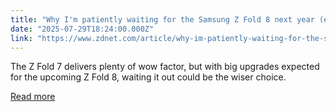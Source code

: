 ```yaml
---
title: "Why I'm patiently waiting for the Samsung Z Fold 8 next year (even though the foldable is already great)"
date: "2025-07-29T18:24:00.000Z"
link: "https://www.zdnet.com/article/why-im-patiently-waiting-for-the-samsung-z-fold-8-next-year-even-though-the-foldable-is-already-great/"
---
```


The Z Fold 7 delivers plenty of wow factor, but with big upgrades expected for the upcoming Z Fold 8, waiting it out could be the wiser choice.

[Read more](https://www.zdnet.com/article/why-im-patiently-waiting-for-the-samsung-z-fold-8-next-year-even-though-the-foldable-is-already-great/)
